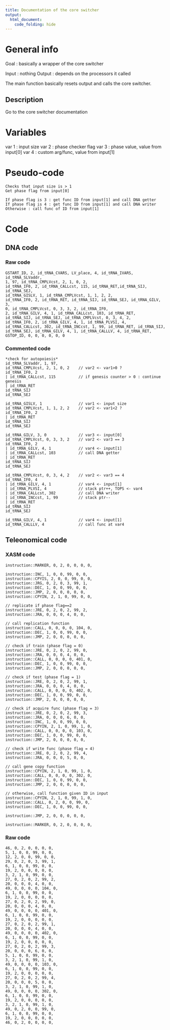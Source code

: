 ```yaml
---
title: Documentation of the core switcher
output: 
  html_document:
    code_folding: hide
---
```


# General info

Goal : basically a wrapper of the core switcher

Input : nothing
Output : depends on the processors it called

The main function basically resets output and calls the core switcher.

## Description

Go to the core switcher documentation

# Variables

var 1 : input size
var 2 : phase checker flag
var 3 : phase value, value from input[0]
var 4 : custom arg/func, value from input[1]

# Pseudo-code

```pseudo
Checks that input size is > 1
Get phase flag from input[0]

If phase flag is 3 : get func ID from input[1] and call DNA getter
If phase flag is 4 : get func ID from input[1] and call DNA writer
Otherwise : call func of ID from input[1]
```

# Code

## DNA code

### Raw code

```DNA
GSTART_ID, 2, id_tRNA_CVARS, LV_place, 4, id_tRNA_IVARS, id_tRNA_SLVaddr, 
1, 97, id_tRNA_CMPLVcst, 2, 1, 0, 2, 
id_tRNA_IF0, 2, id_tRNA_CALLcst, 115, id_tRNA_RET,id_tRNA_SIJ, id_tRNA_SEJ, 
id_tRNA_GISLV, 1, id_tRNA_CMPLVcst, 1, 1, 2, 2, 
id_tRNA_IF0, 2, id_tRNA_RET, id_tRNA_SIJ, id_tRNA_SEJ, id_tRNA_GILV, 3, 
0, id_tRNA_CMPLVcst, 0, 3, 3, 2, id_tRNA_IF0, 
2, id_tRNA_GILV, 4, 1, id_tRNA_CALLcst, 103, id_tRNA_RET, 
id_tRNA_SIJ, id_tRNA_SEJ, id_tRNA_CMPLVcst, 0, 3, 4, 2, 
id_tRNA_IF0, 2, id_tRNA_GILV, 4, 1, id_tRNA_PLVSI, 4, 
id_tRNA_CALLcst, 302, id_tRNA_INCcst, 1, 99, id_tRNA_RET, id_tRNA_SIJ, 
id_tRNA_SEJ, id_tRNA_GILV, 4, 1, id_tRNA_CALLLV, 4, id_tRNA_RET, 
GSTOP_ID, 0, 0, 0, 0, 0, 0
```



### Commented code


```pseudoDNA
*check for autopoiesis*
id_tRNA_SLVaddr, 1, 97,
id_tRNA_CMPLVcst, 2, 1, 0, 2    // var2 <- var1>0 ?
id_tRNA_IF0, 2
| id_tRNA_CALLcst, 115          // if genesis counter > 0 : continue genesis
| id_tRNA_RET
id_tRNA_SIJ
id_tRNA_SEJ

id_tRNA_GISLV, 1                // var1 <- input size
id_tRNA_CMPLVcst, 1, 1, 2, 2    // var2 <- var1<2 ?
id_tRNA_IF0, 2
| id_tRNA_RET
id_tRNA_SIJ
id_tRNA_SEJ

id_tRNA_GILV, 3, 0              // var3 <- input[0]
id_tRNA_CMPLVcst, 0, 3, 3, 2    // var2 <- var3 == 3
id_tRNA_IF0, 2
| id_tRNA_GILV, 4, 1            // var4 <- input[1]
| id_tRNA_CALLcst, 103          // call DNA getter
| id_tRNA_RET
id_tRNA_SIJ
id_tRNA_SEJ

id_tRNA_CMPLVcst, 0, 3, 4, 2    // var2 <- var3 == 4 
id_tRNA_IF0, 4
| id_tRNA_GILV, 4, 1            // var4 <- input[1]
| id_tRNA_PLVSI, 4              // stack ptr++, TOPS <- var4
| id_tRNA_CALLcst, 302          // call DNA writer
| id_tRNA_INCcst, 1, 99         // stack ptr--
| id_tRNA_RET
id_tRNA_SIJ
id_tRNA_SEJ

id_tRNA_GILV, 4, 1              // var4 <- input[1]
id_tRNA_CALLLV, 4               // call func at var4
```


## Teleonomical code

### XASM code

```XASM
instruction::MARKER, 0, 2, 0, 0, 0, 0,

instruction::INC, 1, 0, 0, 99, 0, 0,
instruction::CPYIS, 2, 0, 0, 99, 0, 0,
instruction::JRG, 0, 2, 0, 3, 99, 1,
instruction::DEC, 1, 0, 0, 99, 0, 0,
instruction::JMP, 2, 0, 0, 0, 0, 0,
instruction::CPYIN, 2, 1, 0, 99, 0, 0,

// replicate if phase flag==2
instruction::JRE, 0, 2, 0, 2, 99, 2,
instruction::JRA, 0, 0, 0, 4, 0, 0,

// call replication function
instruction::CALL, 0, 0, 0, 0, 104, 0,
instruction::DEC, 1, 0, 0, 99, 0, 0,
instruction::JMP, 2, 0, 0, 0, 0, 0,

// check if train (phase flag = 0)
instruction::JRE, 0, 2, 0, 2, 99, 0,
instruction::JRA, 0, 0, 0, 4, 0, 0,
instruction::CALL, 0, 0, 0, 0, 401, 0,
instruction::DEC, 1, 0, 0, 99, 0, 0,
instruction::JMP, 2, 0, 0, 0, 0, 0,

// check if test (phase flag = 1)
instruction::JRE, 0, 2, 0, 2, 99, 1,
instruction::JRA, 0, 0, 0, 4, 0, 0,
instruction::CALL, 0, 0, 0, 0, 402, 0,
instruction::DEC, 1, 0, 0, 99, 0, 0,
instruction::JMP, 2, 0, 0, 0, 0, 0,

// check if acquire func (phase flag = 3)
instruction::JRE, 0, 2, 0, 2, 99, 3,
instruction::JRA, 0, 0, 0, 6, 0, 0,
instruction::INC, 1, 0, 0, 99, 0, 0,
instruction::CPYIN, 2, 1, 0, 99, 1, 0,
instruction::CALL, 0, 0, 0, 0, 103, 0,
instruction::DEC, 1, 0, 0, 99, 0, 0,
instruction::JMP, 2, 0, 0, 0, 0, 0,

// check if write func (phase flag = 4)
instruction::JRE, 0, 2, 0, 2, 99, 4,
instruction::JRA, 0, 0, 0, 5, 0, 0,

// call gene copy function
instruction::CPYIN, 2, 1, 0, 99, 1, 0,
instruction::CALL, 0, 0, 0, 0, 302, 0,
instruction::DEC, 1, 0, 0, 99, 0, 0,
instruction::JMP, 2, 0, 0, 0, 0, 0,

// otherwise, call function given ID in input
instruction::CPYIN, 2, 1, 0, 99, 1, 0, 
instruction::CALL, 0, 2, 0, 0, 99, 0,
instruction::DEC, 1, 0, 0, 99, 0, 0,

instruction::JMP, 2, 0, 0, 0, 0, 0,

instruction::MARKER, 0, 2, 0, 0, 0, 0,
```

### Raw code


```RAW
46, 0, 2, 0, 0, 0, 0,
5, 1, 0, 0, 99, 0, 0,
12, 2, 0, 0, 99, 0, 0,
29, 0, 2, 0, 3, 99, 1,
6, 1, 0, 0, 99, 0, 0,
19, 2, 0, 0, 0, 0, 0,
3, 2, 1, 0, 99, 0, 0,
27, 0, 2, 0, 2, 99, 2,
20, 0, 0, 0, 4, 0, 0,
49, 0, 0, 0, 0, 104, 0,
6, 1, 0, 0, 99, 0, 0,
19, 2, 0, 0, 0, 0, 0,
27, 0, 2, 0, 2, 99, 0,
20, 0, 0, 0, 4, 0, 0,
49, 0, 0, 0, 0, 401, 0,
6, 1, 0, 0, 99, 0, 0,
19, 2, 0, 0, 0, 0, 0,
27, 0, 2, 0, 2, 99, 1,
20, 0, 0, 0, 4, 0, 0,
49, 0, 0, 0, 0, 402, 0,
6, 1, 0, 0, 99, 0, 0,
19, 2, 0, 0, 0, 0, 0,
27, 0, 2, 0, 2, 99, 3,
20, 0, 0, 0, 6, 0, 0,
5, 1, 0, 0, 99, 0, 0,
3, 2, 1, 0, 99, 1, 0,
49, 0, 0, 0, 0, 103, 0,
6, 1, 0, 0, 99, 0, 0,
19, 2, 0, 0, 0, 0, 0,
27, 0, 2, 0, 2, 99, 4,
20, 0, 0, 0, 5, 0, 0,
3, 2, 1, 0, 99, 1, 0,
49, 0, 0, 0, 0, 302, 0,
6, 1, 0, 0, 99, 0, 0,
19, 2, 0, 0, 0, 0, 0,
3, 2, 1, 0, 99, 1, 0,
49, 0, 2, 0, 0, 99, 0,
6, 1, 0, 0, 99, 0, 0,
19, 2, 0, 0, 0, 0, 0,
46, 0, 2, 0, 0, 0, 0,
```
